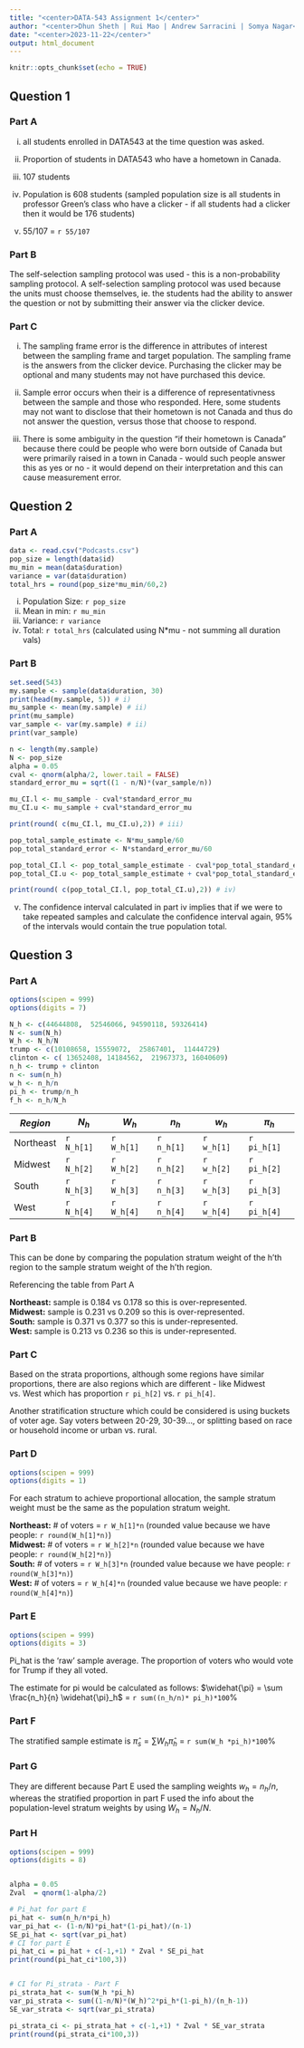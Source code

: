 ---
title: "<center>DATA-543 Assignment 1</center>"
author: "<center>Dhun Sheth | Rui Mao | Andrew Sarracini | Somya Nagar</center>"
date: "<center>2023-11-22</center>"
output: html_document
---

```{r setup, include=FALSE}
knitr::opts_chunk$set(echo = TRUE)
```

## Question 1
### Part A
i) all students enrolled in DATA543 at the time question was asked.  

ii) Proportion of students in DATA543 who have a hometown in Canada.  

iii) 107 students  

iv) Population is 608 students (sampled population size is all students in professor Green's class who have a clicker - if all students had a clicker then it would be 176 students)

v) 55/107 = `r 55/107`  


### Part B
The self-selection sampling protocol was used - this is a non-probability 
sampling protocol. A self-selection sampling protocol was used because the
units must choose themselves, ie. the students had the ability to answer the 
question or not by submitting their answer via the clicker device.

### Part C
i) The sampling frame error is the difference in attributes of interest between the sampling 
frame and target population. The sampling frame is the answers from the clicker device. Purchasing the
clicker may be optional and many students may not have purchased this device.  
  
ii) Sample error occurs when their is a difference of representativness between
the sample and those who responded. Here, some students may not want to disclose
that their hometown is not Canada and thus do not answer the question, versus
those that choose to respond.  

iii) There is some ambiguity in the question "if their hometown is Canada" 
because there could be people who were born outside of Canada but were primarily 
raised in a town in Canada - would such people answer this as yes or no - it 
would depend on their interpretation and this can cause measurement error. 

## Question 2
### Part A
```{r question_2_part_a}

data <- read.csv("Podcasts.csv")
pop_size = length(data$id)
mu_min = mean(data$duration)
variance = var(data$duration)
total_hrs = round(pop_size*mu_min/60,2)

```

i) Population Size: `r pop_size`
ii) Mean in min: `r mu_min`
iii) Variance: `r variance` 
iv) Total: `r total_hrs` (calculated using N*mu - not summing all duration vals)

### Part B

```{r question_2_part_b}

set.seed(543)
my.sample <- sample(data$duration, 30)
print(head(my.sample, 5)) # i)
mu_sample <- mean(my.sample) # ii)
print(mu_sample)
var_sample <- var(my.sample) # ii)
print(var_sample)

n <- length(my.sample)
N <- pop_size
alpha = 0.05
cval <- qnorm(alpha/2, lower.tail = FALSE)
standard_error_mu = sqrt((1 - n/N)*(var_sample/n))

mu_CI.l <- mu_sample - cval*standard_error_mu
mu_CI.u <- mu_sample + cval*standard_error_mu

print(round( c(mu_CI.l, mu_CI.u),2)) # iii)

pop_total_sample_estimate <- N*mu_sample/60
pop_total_standard_error <- N*standard_error_mu/60

pop_total_CI.l <- pop_total_sample_estimate - cval*pop_total_standard_error
pop_total_CI.u <- pop_total_sample_estimate + cval*pop_total_standard_error

print(round( c(pop_total_CI.l, pop_total_CI.u),2)) # iv)

```

v) The confidence interval calculated in part iv implies that if we were to take
repeated samples and calculate the confidence interval again, 95% of the 
intervals would contain the true population total.

## Question 3
### Part A
```{r question_3_part_a}

options(scipen = 999)
options(digits = 7)

N_h <- c(44644808,  52546066, 94590118, 59326414)
N <- sum(N_h)
W_h <- N_h/N
trump <- c(10108658, 15559072,  25867401,  11444729)
clinton <- c( 13652408, 14184562,  21967373, 16040609)
n_h <- trump + clinton
n <- sum(n_h)
w_h <- n_h/n
pi_h <- trump/n_h
f_h <- n_h/N_h

```

| $Region$| $N_h$ | $W_h$ |$n_h$ |$w_h$ |$\pi_h$ |
|---------|-----|-------|-------|-------|-------|
| Northeast | `r N_h[1]`|`r W_h[1]`|`r n_h[1]`| `r w_h[1]`|`r pi_h[1]`|
| Midwest | `r N_h[2]`|`r W_h[2]`|`r n_h[2]`| `r w_h[2]`|`r pi_h[2]`|
| South | `r N_h[3]`|`r W_h[3]`|`r n_h[3]`| `r w_h[3]`|`r pi_h[3]`|
| West | `r N_h[4]`|`r W_h[4]`|`r n_h[4]`| `r w_h[4]`|`r pi_h[4]`|


### Part B
This can be done by comparing the population stratum weight of the h'th region
to the sample stratum weight of the h'th region.

Referencing the table from Part A  

**Northeast:** sample is 0.184 vs 0.178 so this is over-represented.    
**Midwest:** sample is 0.231 vs 0.209 so this is over-represented.  
**South:** sample is 0.371 vs 0.377 so this is under-represented.  
**West:** sample is 0.213 vs 0.236 so this is under-represented.  

### Part C
Based on the strata proportions, although some regions have similar proportions, 
there are also regions which are different - like Midwest vs. West which has proportion `r pi_h[2]` vs. `r pi_h[4]`.  

Another stratification structure which could be considered is using buckets of
voter age. Say voters between 20-29, 30-39..., or splitting based on race or household income or urban vs. rural. 

### Part D
```{r question_3_part_d, include=FALSE}

options(scipen = 999)
options(digits = 1)
```
For each stratum to achieve proportional allocation, the sample stratum weight
must be the same as the population stratum weight. 

**Northeast:** # of voters = `r W_h[1]*n` (rounded value because we have people: `r round(W_h[1]*n)`)   
**Midwest:** # of voters = `r W_h[2]*n`  (rounded value because we have people: `r round(W_h[2]*n)`)   
**South:** # of voters = `r W_h[3]*n`  (rounded value because we have people: `r round(W_h[3]*n)`)  
**West:** # of voters = `r W_h[4]*n`  (rounded value because we have people: `r round(W_h[4]*n)`)  

### Part E
```{r question_3_part_e, include=FALSE}

options(scipen = 999)
options(digits = 3)
```
Pi_hat is the 'raw' sample average. The proportion of voters who would vote for Trump if they all voted.  

The estimate for pi would be calculated as follows:
$\widehat{\pi} = \sum \frac{n_h}{n} \widehat{\pi}_h$ = `r sum((n_h/n)* pi_h)*100`%

### Part F
The stratified sample estimate is $\widehat{\pi}_{s} = \sum W_h \widehat{\pi}_h$ = `r sum(W_h *pi_h)*100`%

### Part G
They are different because Part E used the sampling weights $w_h=n_h/n$, whereas the stratified proportion in
part F used the info about the population-level stratum weights by using $W_h=N_h/N$. 

### Part H
```{r question_3_part_h}

options(scipen = 999)
options(digits = 8)


alpha = 0.05
Zval  = qnorm(1-alpha/2) 

# Pi_hat for part E
pi_hat <- sum(n_h/n*pi_h)
var_pi_hat <- (1-n/N)*pi_hat*(1-pi_hat)/(n-1)
SE_pi_hat <- sqrt(var_pi_hat)
# CI for part E
pi_hat_ci = pi_hat + c(-1,+1) * Zval * SE_pi_hat
print(round(pi_hat_ci*100,3))


# CI for Pi_strata - Part F
pi_strata_hat <- sum(W_h *pi_h)
var_pi_strata <- sum((1-n/N)*(W_h)^2*pi_h*(1-pi_h)/(n_h-1))
SE_var_strata <- sqrt(var_pi_strata)

pi_strata_ci <- pi_strata_hat + c(-1,+1) * Zval * SE_var_strata
print(round(pi_strata_ci*100,3))
```